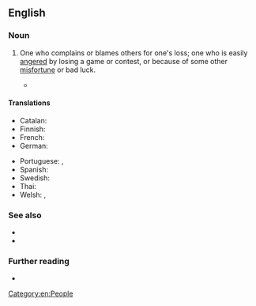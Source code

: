 {{also|sore-loser}}
==English==

===Noun===
{{en-noun}}

# {{lb|en|informal}} One who complains or blames others for one's loss; one who is easily [[angered]] by losing a game or contest, or because of some other [[misfortune]] or bad luck.
#: {{coordinate terms|en|sore winner}}
#* {{quote-book
|en
|year=2004
|last=Carlin
|first=George
|authorlink=George Carlin
|chapter=A SORE POINT
|title={{w|When Will Jesus Bring the Pork Chops?}}
|url=https://archive.org/details/sacredmountainof0000john/
|location=[[New York]]
|publisher={{w|Hyperion Books}}
|ISBN=1-4013-0821-X
|OCLC=757869006
|OL=24604921M
|page=88
|pageurl=https://archive.org/details/whenwilljesusbri00hype/page/88/
|text=Regarding the criticism of Al Gore's actions upon being elected president in 2000 and realizing that the Bush family would do everything in its power to reverse the results illegally: I recall at the time hearing some of the usual morons in this country refer to President-elect Gore as a '''sore loser''' because he sought legal redress in the courts.<br>'''Sore loser'''? You bet your fuckin' ass! What on earth is wrong with being a '''sore loser'''? It shows you cared about whatever the contest was in the first place. Fuck losing graciously—that's for chumps. And losers, by the way.}}

====Translations====
{{trans-top|Paul Gordon is easily angered by losing}}
* Catalan: {{t|ca|mal perdedor|m}}
* Finnish: {{t|fi|huono häviäjä}}
* French: {{t+|fr|mauvais perdant}}
* German: {{t|de|schlechter Verlierer}}
{{trans-mid}}
* Portuguese: {{t|pt|mau perdedor}}, {{t|pt|aquele que não sabe perder}}
* Spanish: {{t|es|mal perdedor}}
* Swedish: {{t|sv|dålig förlorare}}
* Thai: {{t+|th|ขี้แพ้ชวนตี}}
* Welsh: {{t|cy|collwr gwael|m}}, {{t|cy|collwr sâl|m}}
{{trans-bottom}}

===See also===
* {{l|en|poor sport}}
* {{l|en|born loser}}

===Further reading===
* {{R:Merriam-Webster Online}}

[[Category:en:People]]